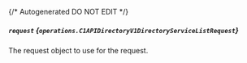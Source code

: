 {/* Autogenerated DO NOT EDIT  */}

##### `request` *{`operations.C1APIDirectoryV1DirectoryServiceListRequest`}*
The request object to use for the request.
<Collapsible>
    <C1APIDirectoryV1DirectoryServiceListRequest/>
</Collapsible>



